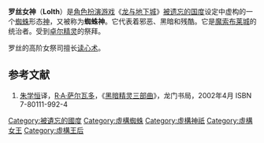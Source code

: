 '''罗丝女神'''（'''Lolth'''）是[[角色扮演游戏|角色扮演游戏]]《[[龙与地下城|龙与地下城]]》[[被遗忘的国度|被遗忘的国度]]设定中虚构的一个[[蜘蛛|蜘蛛]]形态[[神|神]]，又被称为'''蜘蛛神{{lang|zh-tw|后}}'''。它代表着邪恶、黑暗和残酷。它是[[魔索布莱城|魔索布莱城]]的统治者。受到[[卓尔精灵|卓尔精灵]]的祭拜。

罗丝的高阶女祭司擅长[[读心术|读心术]]。

==参考文献==
<div class="references-small">
# [[朱学恒|朱学恒]]译，[[R·A·萨尔瓦多|R·A·萨尔瓦多]]，《[[黑暗精灵三部曲|黑暗精灵三部曲]]》，龙门书局，2002年4月 ISBN 7-80111-992-4
</div>
{{CVG-stub}}
{{DEFAULTSORT:Lolth}}
[[Category:被遺忘的國度|Category:被遺忘的國度]]
[[Category:虛構蜘蛛|Category:虛構蜘蛛]]
[[Category:虛構神祇|Category:虛構神祇]]
[[Category:虛構女王|Category:虛構女王]]
[[Category:虛構王后|Category:虛構王后]]